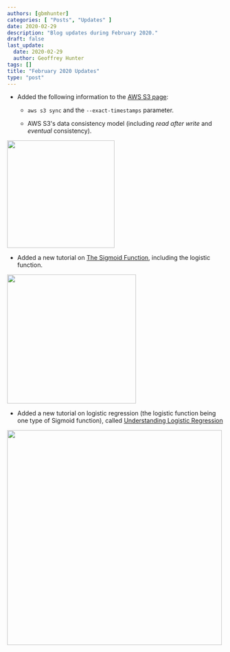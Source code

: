 ```yaml
---
authors: [gbmhunter]
categories: [ "Posts", "Updates" ]
date: 2020-02-29
description: "Blog updates during February 2020."
draft: false
last_update:
  date: 2020-02-29
  author: Geoffrey Hunter
tags: []
title: "February 2020 Updates"
type: "post"
---
```



* Added the following information to the [AWS S3 page](/programming/cloud/aws/s3):

    * `aws s3 sync` and the `--exact-timestamps` parameter.

    * AWS S3's data consistency model (including _read after write_ and _eventual_ consistency).


<Image src={_docs_programming_cloud_aws_s3_aws_s3_logo} width="250px"></Image>

* Added a new tutorial on [The Sigmoid Function](/programming/artificial-intelligence/the-sigmoid-function), including the logistic function.


<Image src={graph_logistic_function} width="300px"></Image>

* Added a new tutorial on logistic regression (the logistic function being one type of Sigmoid function), called [Understanding Logistic Regression](/programming/artificial-intelligence/understanding-logistic-regression)


<Image src={_docs_programming_artificial_intelligence_understanding_logistic_regression_logistic_function_changing_b1} width="500px"></Image>
